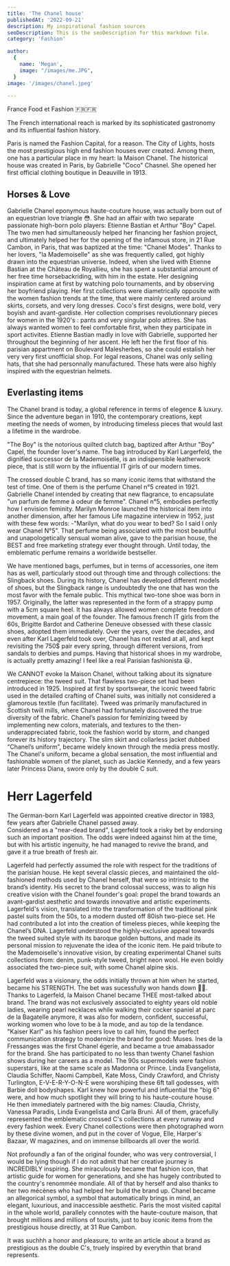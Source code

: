 ```yaml
---
title: 'The Chanel house'
publishedAt: '2022-09-21'
description: My inspirational fashion sources
seoDescription: This is the seoDescription for this markdown file.
category: 'Fashion'

author:
  {
    name: 'Megan',
    image: "/images/me.JPG",
  }
image: '/images/chanel.jpeg'
  
---
```


France Food et Fashion  🇫🇷🇫🇷

The French international reach is marked by its sophisticated gastronomy and its influential fashion history.

Paris is named the Fashion Capital, for a reason. The City of Lights, hosts the most prestigious high end fashion houses ever created. 
Among them, one has a particular place in my heart: la Maison Chanel. The historical house was created in Paris, by Gabrielle "Coco" Chasnel. 
She opened her first official clothing boutique in Deauville in 1913.

## Horses & Love

Gabrielle Chanel eponymous haute-couture house, was actually born out of an equestrian love triangle 😳. She had an affair with two separate passionate high-born polo players: Etienne Bastian et Arthur "Boy" Capel. 
The two men had simultaneously helped her financing her fashion project, and ultimately helped her for the opening of the infamous store, in 21 Rue Cambon, in Paris, that was baptized at the time: "Chanel Modes". 
Thanks to her lovers, "la Mademoiselle" as she was frequently called, got highly drawn into the equestrian universe. Indeed, when she lived with Etienne Bastian at the Château de Royallieu, she has spent a substantial amount of her free time horsebackriding, with him in the estate. 
Her designing inspiration came at first by watching polo tournaments, and by observing her boyfriend playing. Her first collections were diametrically opposite with the women fashion trends at the time, that were mainly centered around skirts, corsets, and very long dresses. Coco's first designs, 
were bold, very boyish and avant-gardiste. Her collection comprises revolutionnary pieces for women in the 1920's : pants and very singular polo attires. She has always wanted women to feel comfortable first, when they participate in sport activites. 
Etienne Bastian madly in love with Gabrielle, supported her throughout the beginning of her ascent. He left her the first floor of his parisian appartment on Boulevard Malesherbes, so she could estalish her very very first unofficial shop. 
For legal reasons, Chanel was only selling hats, that she had personnally manufactured. These hats were also highly inspired with the equestrian helmets.

## Everlasting items 

The Chanel brand is today, a global reference in terms of elegence & luxury. Since the adventure began in 1910, the contemporary creations, kept meeting the needs of women, 
by introducing timeless pieces that would last a lifetime in the wardrobe.

"The Boy" is the notorious quilted clutch bag, baptized after Arthur "Boy" Capel, the founder lover's name. The bag introduced by Karl Largerfeld, the dignified successor de la Mademoiselle, is an indispensible leatherwork piece, that is still 
worn by the influential IT girls of our modern times.

The crossed double C brand, has so many iconic items that withstand the test of time. One of them is the perfume Chanel n°5 created in 1921. Gabrielle Chanel intended by creating that new flagrance, to encapsulate "un parfum de femme à odeur de femme". 
Chanel n°5, embodies perfectly how I envision feminity. Marilyn Monroe launched the historical item into another dimension, after her famous Life magazine interview in 1952, just with these few words: -"Marilyn, what do you wear to bed? So I said I only wear Chanel N°5". 
That perfume being associated with the most beautiful and unapologetically sensual woman alive, gave to the parisian house, the BEST and free marketing strategy ever thought through. Until today, the emblematic perfume remains a worldwide bestseller.

We have mentioned bags, perfumes, but in terms of accessories, one item has as well, particularly stood out through time and through collections: the Slingback shoes.
During its history, Chanel has developed different models of shoes, but the Slingback range is undoubtedly the one that has won the most favor with the female public.
This mythical two-tone shoe was born in 1957. Originally, the latter was represented in the form of a strappy pump with a 5cm square heel. It has always allowed women complete freedom of movement, a main goal of the founder.
The famous french IT girls from the 60s, Brigitte Bardot and Catherine Deneuve obsessed with these classic shoes, adopted them immediately. Over the years, over the decades, and even after Karl Lagerfeld took over, 
Chanel has not rested at all, and kept revisiting the 750$ pair every spring, through different versions, from sandals to derbies and pumps. Having that historical shoes in my wardrobe, is actually pretty amazing!
I feel like a real Parisian fashionista 😃.

We CANNOT evoke la Maison Chanel, without talking about its signature centrepiece: the tweed suit. That flawless two-piece set had been introduced in 1925.
Inspired at first by sportswear, the iconic tweed fabric used in the detailed crafting of Chanel suits, was initially not considered a glamorous textile (fun facilitate). Tweed was primarily manufactured in Scottish twill mills, where Chanel had fortunately discovered the true diversity of the fabric. 
Chanel’s passion for feminizing tweed by implementing new colors, materials, and textures to the then-underappreciated fabric, took the fashion world by storm, and changed forever its history trajectory. 
The slim skirt and collarless jacket dubbed “Chanel’s uniform”, became widely known through the media press mostly. The Chanel's uniform, became a global sensation, the most influential and fashionable women of the planet, such as Jackie Kennedy, and a few years later Princess Diana, swore only
by the double C suit.

# Herr Lagerfeld 

The German-born Karl Lagerfeld was appointed creative director in 1983, few years after Gabrielle Chanel passed away.  
Considered as a "near-dead brand", Lagerfeld took a risky bet by endorsing such an important position. The odds were indeed against him at the time, but with his artistic ingenuity, he had managed to revive the brand, and 
gave it a true breath of fresh air.

Lagerfeld had perfectly assumed the role with respect for the traditions of the parisian house. He kept several classic pieces, and maintained the old-fashioned methods used by Chanel herself, that were so intrinsic to the brand’s identity.
His secret to the brand colossal success, was to align his creative vision with the Chanel founder's goal: propel the brand towards an avant-gardist aesthetic and towards innovative and artistic experiments. 
Lagerfeld's vision, translated into the transformation of the traditional pink pastel suits from the 50s, to a modern dusted off 80ish two-piece set.
He had contributed a lot into the creation of timeless pieces, while keeping the Chanel’s DNA. 
Lagerfeld understood the highly-exclusive appeal towards the tweed suited style with its baroque golden buttons, and made its personal mission to rejuvenate the idea of the iconic item. He paid tribute to the Mademoiselle's innovative vision, by creating experimental Chanel suits collections from: denim, punk-style tweed, bright neon wool. 
He even boldly associated the two-piece suit, with some Chanel alpine skis.

Lagerfeld was a visionary, the odds initially thrown at him when he started, became his STRENGTH. The bet was sucessfully won hands down 🙌🏾. 
Thanks to Lagerfeld, la Maison Chanel became THEE most-talked about brand. The brand was not exclusively associated to eighty years old noble ladies, wearing pearl necklaces while walking their cocker spaniel at parc de la Bagatelle anymore, it was also for modern, confident, successful, working women who love to be à la mode, and au top de la tendance.  
"Kaiser Karl" as his fashion peers love to call him, found the perfect communication strategy to modernize the brand for good: Muses. Ines de la Fressanges was the first Chanel égerie, and became a true amabassador for the brand. She has participated to no less than twenty Chanel fashion shows during her careers as a model. 
The 90s supermodels were fashion superstars, like at the same scale as Madonna or Prince. Linda Evangelista, Claudia Schiffer, Naomi Campbell, Kate Moss, Cindy Crawford, and Christy Turlington, E-V-E-R-Y-O-N-E were worshiping these 6ft tall godesses, with Barbie doll bodyshapes.
Karl knew how powerful and influential the "big 6" were, and how much spotlight they will bring to his haute-couture house. He then immediately partnered with the big names: Claudia, Christy, Vanessa Paradis, Linda Evangelista and Carla Bruni. All of them, gracefully represented the emblematic crossed C's collections at every runway and every fashion week. Every Chanel collections were then photographed worn by these divine women, and put in the cover of Vogue, Elle, Harper's Bazaar, W magazines, and on immense billboards all over the world. 


Not profoundly a fan of the original founder, who was very controversial, I would be lying though if I do not admit that her creative journey is INCREDIBLY inspiring. 
She miraculously became that fashion icon, that artistic guide for women for generations, and she has hugely contributed to the country's renommée mondiale. All of that by herself and also thanks to her two mécènes who had helped her build the brand up.
Chanel became an allegorical symbol, a symbol that automatically brings in mind, an elegant, luxurious, and inaccessible aesthetic. Paris the most visited capital in the whole world, parallely connotes with the haute-couture maison,
that brought millions and millions of tourists, just to buy iconic items from the prestigious house directly, at 31 Rue Cambon.

It was suchhh a honor and pleasure, to write an article about a brand as prestigious as the double C's, truely inspired by everythin that brand represents. 
